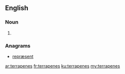 ==English==

===Noun===
{{head|en|noun plural form}}

# {{plural of|terrapene|lang=en}}

===Anagrams===
* [[repræsent#English|repræsent]]

[[ar:terrapenes]]
[[fr:terrapenes]]
[[ku:terrapenes]]
[[my:terrapenes]]